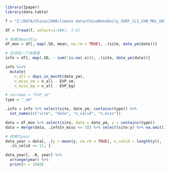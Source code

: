 ```r
library(Ipaper)
library(data.table)

f = "Z:/DATA/China/2400climate data/ChinaMeteDaily_SURF_CLI_CHN_MUL_DAY_[195101,202003]_processed.csv"

df = fread(f, select=1:4)#[, 1:4]
```


```r
# 转换为monthly
df_mon = df[, map(.SD, mean, na.rm = TRUE), .(site, date_ym(date))] 

# 应该加一个进度条
info = df[, map(.SD, ~ sum(!is.na(.x))), .(site, date_ym(date))] 

info %<>% 
  mutate(
    n_all = days_in_month(date_ym), 
    n_miss_sm = n_all - EVP_sm, 
    n_miss_bg = n_all - EVP_bg)
```

```r
# varname = "EVP_sm"
type = "_sm"

.info = info %>% select(site, date_ym, contains(type)) %>% 
  set_names(c("site", "date", "n_valid", "n_miss"))

data = df_mon %>% select(site, date = date_ym, y = contains(type)) 
data = merge(data, .info[n_miss <= 5]) %>% select(site:y) %>% na.omit()

# 转换为year
data_year = data[, .(y = mean(y, na.rm = TRUE), n_valid = length(y)), .(site, year(date))] %>% 
  .[n_valid >= 11, ]

data_year[, .N, year] %>% 
  arrange(year) %>% 
  print(n = 1000)
```
